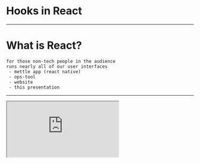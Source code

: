 
# Hooks in React

---

# What is React?

```notes
for those non-tech people in the audience
runs nearly all of our user interfaces
 - mettle app (react native)
 - ops-tool
 - website
 - this presentation
```

---

<iframe
  src="https://codesandbox.io/embed/v4bxe?autoresize=1&fontsize=22&hidenavigation=1&view=editor&hidenavigation=1"
  style={{
    width: "100vw",
    height: "100vh",
    border: 0,
    borderRadius: 4,
    overflow: "hidden",
  }}
  sandbox="allow-modals allow-forms allow-popups allow-scripts allow-same-origin"
/>

---


## Developers 💜 React

```notes
Built by Facebook to address their own tech issues
- Performance in large applications
- Predictability / reasoning about code
  - Lifecycle model
  - Separation of local state from application state
- Ecosystem
```

---


<Image size="contain" src="https://i.imgur.com/axp99f1.png" />

---

## Developers 🤬 React

```notes
- Architecture took a long time to refine
- Many, many improvements over time
- Composability of components easier
- Composability of behaviours still hard
```

---

## History of React

### July 2013 ─ v0.3

First public release

```notes
Initial public release v0.3.0
Major design flaws, bugs, warts
Mixins!
```

---

```jsx
React.createClass({
  name: "ToggleButton",
  getInitialState() {
    return { toggle: false };
  },
  handleClick() {
    this.setState({
      toggle: !this.state.toggle,
    });
  },
  render() {
    return (
      <button onClick={this.handleClick}>
        {this.state.toggle ? "On" : "Off"}
      </button>
    );
  },
});
```

---

## Mixins

```jsx
const ToggleMixin = {
  getInitialState() {
    return { toggle: false };
  },
  handleClick() {
    this.setState({
      toggle: !this.state.toggle,
    });
  },
};
```

---

## Mixins

```jsx
React.createClass({
  name: "ToggleButton",
  mixins: [ToggleMixin],
  render() {
    return (
      <button onClick={this.handleClick}>
        {this.state.toggle ? "On" : "Off"}
      </button>
    );
  },
});
```

```notes
Mixins were _the_ way to compose behaviours
Kinda worked, a few problems
```

---

## History of React

### December 2013 ─ v0.8

```notes
Published to npm v0.8.0
Nice christmas gift
Reliable enough to build applications with
```

Published on npm

---

## History of React

### Oct 2015 ─ v0.14

Separated into `react` and `react-dom` packages

```notes
Important step as it realised React as a tool for reconciling trees of elements
```

---

## Stateless Functional Components

```jsx
const MyButton = ({ onClick, toggled }) => (
  <button onClick={onClick}>{toggled ? "On" : "Off"}</button>
);
```

```notes
Super small syntax
NO LIFECYCLE
```

---

## History of React

### Apr 2016 ─ v15

First "stable" release

```notes
Huge performance improvements
Improved SVG support
```

---

<Image size="contain" src="https://i.imgur.com/NW9osQq.png" />

```notes
Lord and saviour St Abramov of the church of React
 - mixins are horribly broken
 - name clashes
 - pain to manage (dependencies, tight binding + messy at scale)

Solutions:
 - don't use mixins. embed directly or use HoCs
```

---

```jsx
const withToggle = InnerComponent =>
  class extends React.Component {
    state = { toggle: false };

    handleToggle() {
      this.setState({ toggle: !this.state.toggle });
    }

    render() {
      return (
        <InnerComponent
          {...this.props}
          toggled={this.state.toggle}
          onClick={() => this.handleToggle()}
        />
      );
    }
  };
```

```notes
Higher-order components allow composing behaviour
```

---

## SFCs + HoCs

```jsx
const MyButton = ({ onClick, toggled }) => (
  <button onClick={onClick}>{toggled ? "On" : "Off"}</button>
);

const ToggleButton = withToggle(MyButton);
```

```notes
Fixes the clashing + maintainability issues of mixins
Composability possible
```

---

```jsx
const ToggleButtonWithPopover = withPopover(withToggle(MyButton));
```

---

```jsx
const IsThisEvenReallyAButton = _.flowRight(
  withPopover,
  withToggle,
  withCounter,
  withSomethingFromMyReduxStore,
  withCatPhotosFromApi
)(MyButton);
```

```notes
Very powerful pattern
Comes with a cost
Lovely using recompose ─ ops-tool
```

---

```
<Popover>
  <Toggle>
    <Counter>
      <CatPhotoApi>
        <MyButton />
      </CatPhotoApi>
    </Counter>
  </Toggle>
</Popover>
```

```notes
Can affect performance
Pain to debug
Naming clashes problem resurfaces in passed props
```

---

# ~~Render Props~~

```notes
a.k.a children as a function
Fixes component nesting problem
Ugly syntax in render method
```

---

# Enter: Hooks

```notes
A new API for the same React component lifecycle
which can be used inside functional components
```

---

## ~~Stateless~~ Functional Components

---

<iframe
  src="https://codesandbox.io/embed/cdu2f?autoresize=1&fontsize=22&hidenavigation=1&view=editor&module=%2Fsrc%2FButton.jsx"
  style={{
    width: "100vw",
    height: "100vh",
    border: 0,
    borderRadius: 4,
    overflow: "hidden",
  }}
  sandbox="allow-modals allow-forms allow-popups allow-scripts allow-same-origin"
/>

```notes
Explain what is going on here
 - functional component
 - weird useState function from react
 - storing single state variable
 - no need for setState
Add a counter
 - many state variables
Extract behaviours out into new hooks
```

---

# `useState`

```jsx
const useToggle = (initial = false) => {
  const [toggled, setToggled] = useState(initial);
  return [toggled, () => setToggled(!toggled)];
};
```

```jsx
const useCounter = (initial = 0) => {
  const [counter, setCounter] = useState(initial);
  return [counter, () => setCounter(counter + 1)];
};
```

```notes
can return whatever, but CQRS
```

---

<iframe
  src="https://codesandbox.io/embed/5z658?autoresize=1&fontsize=22&hidenavigation=1&view=editor&module=%2Fsrc%2FButton.jsx"
  style={{
    width: "100vw",
    height: "100vh",
    border: 0,
    borderRadius: 4,
    overflow: "hidden",
  }}
  sandbox="allow-modals allow-forms allow-popups allow-scripts allow-same-origin"
/>

```notes
- replacement for didmount/didupdate/willunmount
Make the behaviour optional
 - wrap the hook in an if statement first (WRONG)
 - move it inside
 - add dependency
```

---

# `useEffect`

```jsx
const useDocumentTitle = title =>
  useEffect(() => {
    let originalTitle = document.title;
    document.title = title;

    return () => {
      document.title = originalTitle;
    };
  }, [title]);
```

```notes
3 things:
 - setup
 - teardown
 - dependencies
```

---

# `useContext`

```jsx
const ThemedButton = () => {
  const theme = useContext(MyThemeContext);
  return <button style={theme}>Button</button>;
};
```

```notes
different way of accessing the same context
(not using MyThemeContext.Context)
```

---

# `useReducer`

```jsx
const [state, dispatch] = useReducer(reducer, initialArg);
```

---

<center>

# `useReducer` + `useContext`

<p><em>(+ about 10 lines of code)</em></p>

# `==`

# `redux` + `react-redux`

</center>

```notes
My searing hot take on this
Redux is now pretty much redundant
```

---

# `useRef`

```jsx
function TextInputWithFocusButton() {
  const inputEl = useRef(null);
  const onButtonClick = () => {
    // `current` points to the mounted text input element
    inputEl.current.focus();
  };
  return (
    <>
      <input ref={inputEl} type="text" />
      <button onClick={onButtonClick}>Focus the input</button>
    </>
  );
}
```

```notes
Same old refs
```

---

# Other built-in hooks

- `useMemo` to avoid re-executing expensive functions
- `useLayoutEffect` - blocking version of `useEffect`
- `useImperativeHandle` to expose imperative code to parents

```notes
blocking version => syncly on all DOM renders
imperative handle => escape hatch for forward refs
```

---

# Hooks allow you to...

Easily **compose reusable behaviours** within a component,
without creating additional unnecessary React elements.

---

# Hooks allow you to...

Never write another `class` in JS again.

---

# Further reading

- [ReactConf 2018 keynote video](https://youtu.be/V-QO-KO90iQ)
- [Making Sense of React Hooks](https://medium.com/@dan_abramov/making-sense-of-react-hooks-fdbde8803889) by St. Abramov
- [rehooks/awesome-react-hooks](https://github.com/rehooks/awesome-react-hooks) on GitHub
